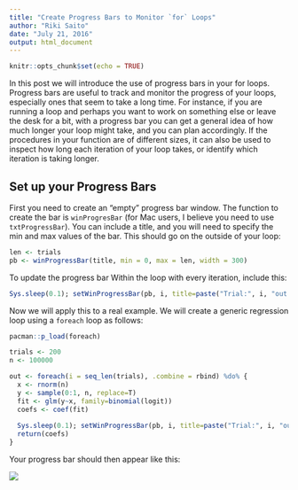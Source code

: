 ```yaml
---
title: "Create Progress Bars to Monitor `for` Loops"
author: "Riki Saito"
date: "July 21, 2016"
output: html_document
---
```


```r
knitr::opts_chunk$set(echo = TRUE)
```

In this post we will introduce the use of progress bars in your for loops. Progress bars are useful to track and monitor the progress of your loops, especially ones that seem to take a long time. For instance, if you are running a loop and perhaps you want to work on something else or leave the desk for a bit, with a progress bar you can get a general idea of how much longer your loop might take, and you can plan accordingly. If the procedures in your function are of different sizes, it can also be used to inspect how long each iteration of your loop takes, or identify which iteration is taking longer. 

## Set up your Progress Bars

First you need to create an "empty" progress bar window. The function to create the bar is `winProgresBar` (for Mac users, I believe you need to use `txtProgressBar`). You can include a title, and you will need to specify the min and max values of the bar. This should go on the outside of your loop:

```r
len <- trials
pb <- winProgressBar(title, min = 0, max = len, width = 300)
```

To update the progress bar Within the loop with every iteration, include this:

```r
Sys.sleep(0.1); setWinProgressBar(pb, i, title=paste("Trial:", i, "out of", len, "done"))
```

Now we will apply this to a real example. We will create a generic regression loop using a `foreach` loop as follows:

```r
pacman::p_load(foreach)

trials <- 200
n <- 100000

out <- foreach(i = seq_len(trials), .combine = rbind) %do% {
  x <- rnorm(n)
  y <- sample(0:1, n, replace=T)
  fit <- glm(y~x, family=binomial(logit))
  coefs <- coef(fit)
  
  Sys.sleep(0.1); setWinProgressBar(pb, i, title=paste("Trial:", i, "out of", len, "done"))
  return(coefs)
}
```

Your progress bar should then appear like this:

![](C:\Users\rjsai\Dropbox\Data Science\Just-R-Things\General\ProgressBar\progbar.ex.png)

